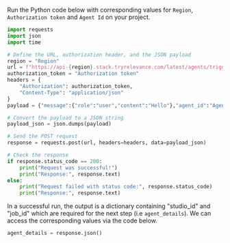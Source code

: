 Run the Python code below with corresponding values for `Region`, `Authorization token` 
and `Agent Id` on your project.

```Python
import requests
import json
import time

# Define the URL, authorization header, and the JSON payload
region = "Region"
url = f"https://api-{region}.stack.tryrelevance.com/latest/agents/trigger"
authorization_token = "Authorization token"
headers = {
    "Authorization": authorization_token,
    "Content-Type": "application/json"
}
payload = {"message":{"role":"user","content":"Hello"},"agent_id":"Agent Id"}

# Convert the payload to a JSON string
payload_json = json.dumps(payload)

# Send the POST request
response = requests.post(url, headers=headers, data=payload_json)

# Check the response
if response.status_code == 200:
    print("Request was successful!")
    print("Response:", response.text)
else:
    print("Request failed with status code:", response.status_code)
    print("Response:", response.text)

```

In a successful run, the output is a dictionary containing "studio_id" and "job_id" which are required for the next step 
(i.e `agent_details`).
We can access the corresponding values via the code below.

```Python
agent_details = response.json()
```